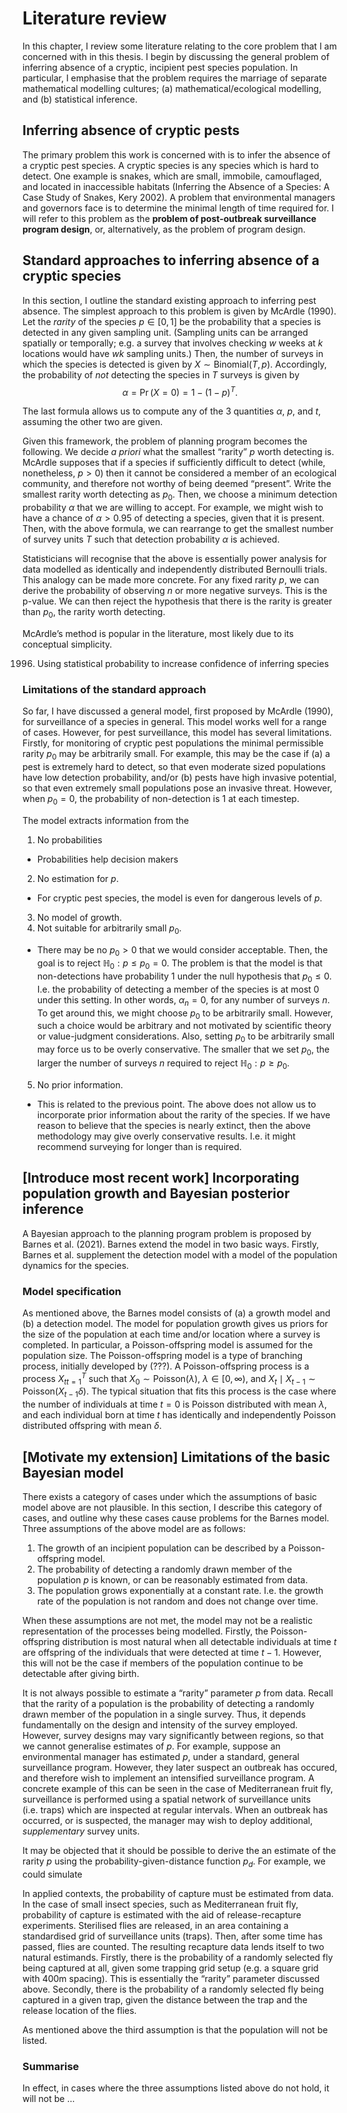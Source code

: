 # Literature review {#lit-review}

In this chapter, I review some literature relating to the core problem that I am concerned with in this thesis. I begin by discussing the general problem of inferring absence of a cryptic, incipient pest species population. In particular, I emphasise that the problem requires the marriage of separate mathematical modelling cultures; (a) mathematical/ecological modelling, and (b) statistical inference.

## Inferring absence of cryptic pests

The primary problem this work is concerned with is to infer the absence of a cryptic pest species. A cryptic species is any species which is hard to detect. One example is snakes, which are small, immobile, camouflaged, and located in inaccessible habitats (Inferring the Absence of a Species: A Case Study of Snakes, Kery 2002). A problem that environmental managers and governors face is to determine the minimal length of time required for. I will refer to this problem as the **problem of post-outbreak surveillance program design**, or, alternatively, as the problem of program design.

## Standard approaches to inferring absence of a cryptic species

In this section, I outline the standard existing approach to inferring pest absence. The simplest approach to this problem is given by McArdle (1990). Let the *rarity* of the species $p \in [0, 1]$ be the probability that a species is detected in any given sampling unit. (Sampling units can be arranged spatially or temporally; e.g. a survey that involves checking $w$ weeks at $k$ locations would have $wk$ sampling units.) Then, the number of surveys in which the species is detected is given by $X \sim \mathrm{Binomial}(T, p)$. Accordingly, the probability of *not* detecting the species in $T$ surveys is given by
$$
\alpha = \Pr(X = 0) = 1 - (1 - p)^T.
$$

The last formula allows us to compute any of the 3 quantities $\alpha$, $p$, and $t$, assuming the other two are given. 

Given this framework, the problem of planning program becomes the following. We decide *a priori* what the smallest "rarity" $p$ worth detecting is. McArdle supposes that if a species if sufficiently difficult to detect (while, nonetheless, $p > 0$) then it cannot be considered a member of an ecological community, and therefore not worthy of being deemed "present". Write the smallest rarity worth detecting as $p_0$. Then, we choose a minimum detection probability $\alpha$ that we are willing to accept. For example, we might wish to have a chance of $\alpha > 0.95$ of detecting a species, given that it is present. Then, with the above formula, we can rearrange to get the smallest number of survey units $T$ such that detection probability $\alpha$ is achieved.

Statisticians will recognise that the above is essentially power analysis for data modelled as identically and independently distributed Bernoulli trials. This analogy can be made more concrete. For any fixed rarity $p$, we can derive the probability of observing $n$ or more negative surveys. This is the p-value.  We can then reject the hypothesis that there is the rarity is greater than $p_0$, the rarity worth detecting. 

McArdle's method is popular in the literature, most likely due to its conceptual simplicity. 

1996. Using statistical probability to increase confidence of inferring species

### Limitations of the standard approach

So far, I have discussed a general model, first proposed by McArdle (1990), for surveillance of a species in general. This model works well for a range of cases. However, for pest surveillance, this model has several limitations. Firstly, for monitoring of cryptic pest populations the minimal permissible rarity $p_0$ may be arbitrarily small. For example, this may be the case if (a) a pest is extremely hard to detect, so that even moderate sized populations have low detection probability, and/or (b) pests have high invasive potential, so that even extremely small populations pose an invasive threat. However, when $p_0 = 0$, the probability of non-detection is 1 at each timestep. 

The model extracts information from the 

1. No probabilities
  - Probabilities help decision makers
2. No estimation for $p$.
  - For cryptic pest species, the model is  even for dangerous levels of $p$.
3. No model of growth.
4. Not suitable for arbitrarily small $p_0$. 
  - There may be no $p_0 > 0$ that we would consider acceptable. Then, the goal is to reject $\mathbb H_0: p \leq p_0 = 0$. The problem is that the model is that non-detections have probability $1$ under the null hypothesis that $p_0 \leq 0$. I.e. the probability of detecting a member of the species is at most $0$ under this setting. In other words, $\alpha_n = 0$, for any number of surveys $n$. To get around this, we might choose $p_0$ to be arbitrarily small. However, such a choice would be arbitrary and not motivated by scientific theory or value-judgment considerations. Also, setting $p_0$ to be arbitrarily small may force us to be overly conservative. The smaller that we set $p_0$, the larger the number of surveys $n$ required to reject $\mathbb H_0: p \geq p_0$. 
5. No prior information.
  - This is related to the previous point. The above does not allow us to incorporate prior information about the rarity of the species. If we have reason to believe that the species is nearly extinct, then the above methodology may give overly conservative results. I.e. it might recommend surveying for longer than is required. 




## [Introduce most recent work] Incorporating population growth and Bayesian posterior inference

A Bayesian approach to the planning program problem is proposed by Barnes et al. (2021). Barnes extend the model in two basic ways. Firstly, Barnes et al. supplement the detection model with a model of the population dynamics for the species. 

### Model specification

As mentioned above, the Barnes model consists of (a) a growth model and (b) a detection model. The model for population growth gives us priors for the size of the population at each time and/or location where a survey is completed. In particular, a Poisson-offspring model is assumed for the population size. The Poisson-offspring model is a type of branching process, initially developed by (???). A Poisson-offspring process is a process ${X_t}_{t=1}^T$ such that $X_0 \sim \mathrm{Poisson}(\lambda)$, $\lambda \in [0, \infty)$, and $X_t \mid X_{t-1} \sim \mathrm{Poisson}(X_{t-1} \delta)$. The typical situation that fits this process is the case where the number of individuals at time $t=0$ is Poisson distributed with mean $\lambda$, and each individual born at time $t$ has identically and independently Poisson distributed offspring with mean $\delta$.

## [Motivate my extension] Limitations of the basic Bayesian model

There exists a category of cases under which the assumptions of basic model above are not plausible. In this section, I describe this category of cases, and outline why these cases cause problems for the Barnes model. Three assumptions of the above model are as follows:

1. The growth of an incipient population can be described by a Poisson-offspring model.
2. The probability of detecting a randomly drawn member of the population $p$ is known, or can be reasonably estimated from data.
3. The population grows exponentially at a constant rate. I.e. the growth rate of the population is not random and does not change over time.

When these assumptions are not met, the model may not be a realistic representation of the processes being modelled. Firstly, the Poisson-offspring distribution is most natural when all detectable individuals at time $t$ are offspring of the individuals that were detected at time $t-1$. However, this will not be the case if members of the population continue to be detectable after giving birth. 

It is not always possible to estimate a "rarity" parameter $p$ from data. Recall that the rarity of a population is the probability of detecting a randomly drawn member of the population in a single survey. Thus, it depends fundamentally on the design and intensity of the survey employed. However, survey designs may vary significantly between regions, so that we cannot generalise estimates of $p$. For example, suppose an environmental manager has estimated $p$, under a standard, general surveillance program. However, they later suspect an outbreak has occured, and therefore wish to implement an intensified surveillance program. A concrete example of this can be seen in the case of Mediterranean fruit fly, surveillance is performed using a spatial network of surveillance units (i.e. traps) which are inspected at regular intervals. When an outbreak has occurred, or is suspected, the manager may wish to deploy additional, *supplementary* survey units. 

It may be objected that it should be possible to derive the an estimate of the rarity $p$ using the probability-given-distance function $p_d$. For example, we could simulate 

In applied contexts, the probability of capture must be estimated from data. In the case of small insect species, such as Mediterranean fruit fly, probability of capture is estimated with the aid of release-recapture experiments. Sterilised flies are released, in an area containing a standardised grid of surveillance units (traps). Then, after some time has passed, flies are counted. The resulting recapture data lends itself to two natural estimands. Firstly, there is the probability of a randomly selected fly being captured at all, given some trapping grid setup (e.g. a square grid with 400m spacing). This is essentially the "rarity" parameter discussed above. Secondly, there is the probability of a randomly selected fly being captured in a given trap, given the distance between the trap and the release location of the flies. 

As mentioned above the third assumption is that the population will not be listed.

### Summarise

In effect, in cases where the three assumptions listed above do not hold, it will not be ...
